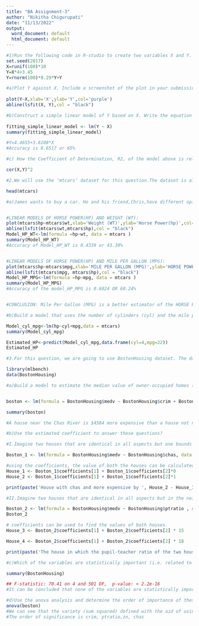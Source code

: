 ---
title: "BA Assignment-3"
author: "Nikitha Chigurupati"
date: "11/13/2022"
output:
  word_document: default
  html_document: default
---

```{r}
#1)Run the following code in R-studio to create two variables X and Y.
set.seed(2017) 
X=runif(100)*10 
Y=X*4+3.45 
Y=rnorm(100)*0.29*Y+Y 
```

```{r}
#a)Plot Y against X. Include a screenshot of the plot in your submission. Using the File menu you can save the graph as a picture on your computer.  Based on the plot do you think we can fit a linear model to explain Y based on X?
  
plot(Y~X,xlab='X',ylab='Y',col='purple')
abline(lsfit(X, Y),col = "black")
```

```{r}
#b)Construct a simple linear model of Y based on X. Write the equation that explains Y based on X. What is the accuracy of this model?
  
fitting_simple_linear_model <- lm(Y ~ X)
summary(fitting_simple_linear_model)

#Y=4.4655+3.6108*X
#Accuracy is 0.6517 or 65%
```

```{r}
#c)	How the Coefficient of Determination, R2, of the model above is related to the correlation coefficient of X and Y? (5 marks)

cor(X,Y)^2
```


```{r}
#2.We will use the ‘mtcars’ dataset for this question.The dataset is already included in your R distribution. The dataset shows some of the characteristics of different cars. The following shows few samples (i.e.the first 6 rows) of the dataset.The description of the dataset can be found here.

head(mtcars)
```

```{r}
#a)James wants to buy a car. He and his friend,Chris,have different opinions about the Horse Power (hp) of cars. James think the weight of a car (wt) can be used to estimate the Horse Power of the car while Chris thinks the fuel consumption expressed in Mile Per Gallon (mpg), is a better estimator of the (hp).Who do you think is right? Construct simple linear models using mtcars data to answer the question.


#LINEAR MODELS OF HORSE POWER(HP) AND WEIGHT (WT):
plot(mtcars$hp~mtcars$wt,xlab='Weight (WT)',ylab='Horse Power(hp)',col='blue')
abline(lsfit(mtcars$wt,mtcars$hp),col = "black")
Model_HP_WT<-lm(formula =hp~wt, data = mtcars )
summary(Model_HP_WT)
#Accuracy of Model_HP_WT is 0.4339 or 43.39%


#LINEAR MODELS OF HORSE POWER(HP) AND MILE PER GALLON (MPG):
plot(mtcars$hp~mtcars$mpg,xlab='MILE PER GALLON (MPG)',ylab='HORSE POWER (HP)',col='blue')
abline(lsfit(mtcars$mpg, mtcars$hp),col = "black")
Model_HP_MPG<-lm(formula =hp~mpg, data = mtcars )
summary(Model_HP_MPG)
#Accuracy of the model_HP_MPG is 0.6024 OR 60.24%


#CONCLUSION: Mile Per Gallon (MPG) is a better estimator of the HORSE POWER (HP)
```

```{r}
#b)Build a model that uses the number of cylinders (cyl) and the mile per gallon (mpg) values of a car to predict the car Horse Power (hp).Using this model, what is the estimated Horse Power of a car with 4 calendar and mpg of 22?

Model_cyl_mpg<-lm(hp~cyl+mpg,data = mtcars)
summary(Model_cyl_mpg)

Estimated_HP<-predict(Model_cyl_mpg,data.frame(cyl=4,mpg=22))
Estimated_HP
```


```{r}
#3.For this question, we are going to use BostonHousing dataset. The dataset is in ‘mlbench’ package, so we first need to install the package, call the library and load the dataset using the following commands

library(mlbench)
data(BostonHousing)

#a)Build a model to estimate the median value of owner-occupied homes (medv)based on the following variables: crime crate (crim), proportion of residential land zoned for lots over 25,000 sq.ft (zn), the local pupil-teacher ratio (ptratio) and weather the whether the tract bounds Chas River(chas). Is this an accurate model? (Hint check R2 ) 


boston <- lm(formula = BostonHousing$medv ~ BostonHousing$crim + BostonHousing$zn + BostonHousing$ptratio + BostonHousing$chas, data = BostonHousing)

summary(boston)

#A house near the Chas River is $4584 more expensive than a house not near the river,according to the predicted coefficient.
```

	
```{r}
#b)Use the estimated coefficient to answer these questions? 

#I.Imagine two houses that are identical in all aspects but one bounds the Chas River and the other does not. Which one is more expensive and by how much?

Boston_1 <- lm(formula = BostonHousing$medv ~ BostonHousing$chas, data = BostonHousing)

#using the coefficients, the value of both the houses can be calculated
House_1 <- Boston_1$coefficients[1] + Boston_1$coefficients[2]*0
House_2 <- Boston_1$coefficients[1] + Boston_1$coefficients[2]*1

print(paste('House with chas and more expensive by ', House_2 - House_1))


```

```{r}
#II.Imagine two houses that are identical in all aspects but in the neighborhood of one of them the pupil-teacher ratio is 15 and in the other one is 18. Which one is more expensive and by how much?

Boston_2 <- lm(formula = BostonHousing$medv ~ BostonHousing$ptratio , data = BostonHousing)
Boston_2

# coefficients can be used to find the values of both houses.
House_3 <- Boston_2$coefficients[1] + Boston_2$coefficients[2] * 15

House_4 <- Boston_2$coefficients[1] + Boston_2$coefficients[2] * 18

print(paste('The house in which the pupil-teacher ratio of the two houses is 15 and is more expensive by ', House_3 - House_4))
```

```{r}
#c)Which of the variables are statistically important (i.e. related to the house price)? Hint: use the p-values of the coefficients to answer.

summary(BostonHousing)

## F-statistic: 70.41 on 4 and 501 DF,  p-value: < 2.2e-16
#It can be concluded that none of the variables are statistically important as the P values of the model are less than 0.05.
```

```{r}
#d)Use the anova analysis and determine the order of importance of these four variables.(5 marks) 
anova(boston)
#We can see that the variety (sum squared) defined with the aid of using the crim variable is drastically better than different variables. We should bet this as including the crim, drastically stepped forward the model. Still we will see that a huge part of the variety is unexplained, this is proven with the aid of using residuals.
#The order of significance is crim, ptratio,zn, chas
```

